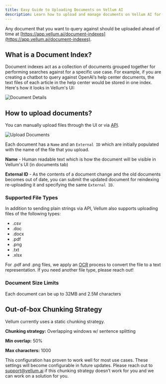```yaml
---
title: Easy Guide to Uploading Documents on Vellum AI
description: Learn how to upload and manage documents on Vellum AI for efficient document indexing and searching. Supports multiple file types.
---
```


Any document that you want to query against should be uploaded ahead
of time at [https://app.vellum.ai/document-indexes](https://app.vellum.ai/document-indexes).

## What is a Document Index?

Document indexes act as a collection of documents grouped together
for performing searches against for a specific use case. For example,
if you are creating a chatbot to query against OpenAI’s help center
documents, the text files of each article in the help center would be
stored in one index. Here's how it looks in Vellum's UI:

![Document Details](https://storage.googleapis.com/vellum-public/help-docs/document_details.png)

## How to upload documents?

You can manually upload files through the UI
or via [API](https://docs.vellum.ai/api-reference/api-reference/documents/upload).

![Upload Documents](https://storage.googleapis.com/vellum-public/help-docs/document_index.png)

Each document has a `Name` and an `External ID` which are
initially populated with the name of the file that you upload.

**Name** - Human readable text which is how the document will be visible in Vellum's UI (in documents tab)

**External ID** - As the contents of a document change and the old documents becomes out of date, you can submit the updated document for reindexing re-uploading it and specifying the same `External ID`.

### Supported File Types

In addition to sending plain strings via API, Vellum also supports uploading files of the following types:
- .csv
- .doc
- .docx
- .pdf
- .png
- .txt
- .xlsx

For .pdf and .png files, we apply an [OCR](https://en.wikipedia.org/wiki/Optical_character_recognition) process to convert the file to a text representation. If you need another file type, please reach out!

### Document Size Limits

Each document can be up to 32MB and 2.5M characters

## Out-of-box Chunking Strategy
Vellum currently uses a static chunking strategy.

**Chunking strategy:** Overlapping windows w/ sentence splitting

**Min overlap:** 50%

**Max characters:** 1000

This configuration has proven to work well for most use cases. These settings will become configurable in future updates. Please reach out to support@vellum.ai if this chunking strategy doesn’t work for you and we can work on a solution for you.

